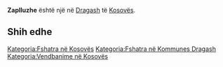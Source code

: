 {{Fshat në 
 | Emri                = Zaplluzhe
 | EmriAlt                = 
 | NAME_SHORT_FORM=      
 | NAME_GENERIC=      
 | NAME_SORT_NAME_RO=      ZAPLLUZHE
 | FULL_NAME_RO = Zaplluzhe
 | FULL_NAME_ND_RO=Zaplluzhe
 | SORT_NAME_RG=ZAPLLUZHE
 | FULL_NAME_RG=Zaplluzhe
 | FULL_NAME_ND_RG=Zaplluzhe
 | SRP_NAME_SHORT_FORM=      
 | SRP_NAME_GENERIC=      
 | SRP_NAME_SORT_NAME_RO=      
 | SRP_FULL_NAME_RO = 
 | SRP_FULL_NAME_ND_RO=
 | SRP_SORT_NAME_RG=
 | SRP_FULL_NAME_RG=
 | SRP_FULL_NAME_ND_RG=
 | Emri (Rasa dhanore) = 
 | Figura              = 
 | Shteti              = Kosovo
 | Komuna              = Dragash
 | Kodi postar         = 
 | Sipërfaqja          = 

 | Popullsia           = 

 | Regj. i popullsisë  = 
 | Dend. e popullsisë  = 
 | Faqja zyrtare       = 
 <!--- Koordinatat ----> 
 | Gjerësia            = 42.130278
 | Gjatësia            = 20.756389
 | Lartësia            = 
}}
'''Zaplluzhe''' është një [[]] në [[Dragash]] të [[Kosovës]].

<!-- == Gjeografia == -->
<!-- == Historia == -->
<!-- == Demografia == -->
== Shih edhe ==
{{Komuna Dragash}}
{{Kosovo-Administrata-Cung}}

[[Kategoria:Fshatra në Kosovës]]
[[Kategoria:Fshatra në Kommunes Dragash]]
[[Kategoria:Vendbanime në Kosovës]]